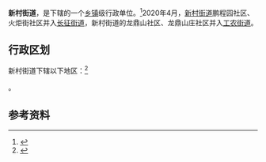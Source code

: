 {{中国乡级行政区|21/10/04/003/000}}

'''新村街道'''，是{{PRC admin/fullname|21/10/04/003/000|3}}下辖的一个[[乡镇|乡镇]]级行政单位。<ref>{{PRC admin/ref sgc|{{PRC admin/parent|21/10/04/003/000}}}}</ref>2020年4月，[[新村街道|新村街道]]鹏程园社区、火炬街社区并入[[长征街道|长征街道]]，新村街道的龙鼎山社区、龙鼎山庄社区并入[[工农街道|工农街道]]。

== 行政区划 ==

新村街道下辖以下地区：<ref>{{PRC admin/ref sgc|21/10/04/003/000}}</ref>

{{PRC admin/children|21/10/04/003/000}}。

== 参考资料 ==

{{reflist}}

{{PRC admin/navcat|21/10/04/003/000}}